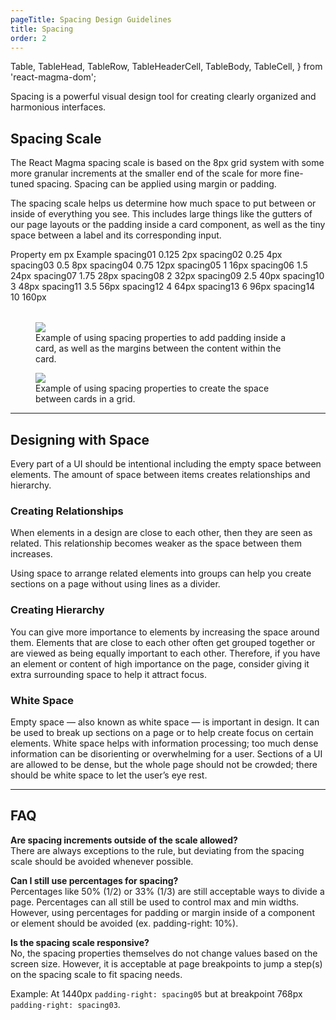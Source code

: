 ```yaml
---
pageTitle: Spacing Design Guidelines
title: Spacing
order: 2
---
```


  Table,
  TableHead,
  TableRow,
  TableHeaderCell,
  TableBody,
  TableCell,
} from 'react-magma-dom';

<PageContent componentName="spacing" type="design_intro">

Spacing is a powerful visual design tool for creating clearly organized and harmonious interfaces.

## Spacing Scale

The React Magma spacing scale is based on the 8px grid system with some more granular increments at the smaller end of the scale for more fine-tuned spacing. Spacing can be applied using margin or padding.

The spacing scale helps us determine how much space to put between or inside of everything you see. This includes large things like the gutters of our page layouts or the padding inside a card component, as well as the tiny space between a label and its corresponding input.

<Table>
  <TableHead>
    <TableRow>
      <TableHeaderCell>Property</TableHeaderCell>
      <TableHeaderCell>em</TableHeaderCell>
      <TableHeaderCell>px</TableHeaderCell>
      <TableHeaderCell width={200}>Example</TableHeaderCell>
    </TableRow>
  </TableHead>
  <TableBody>
    <TableRow>
      <TableCell>spacing01</TableCell>
      <TableCell>0.125</TableCell>
      <TableCell>2px</TableCell>
      <TableCell width={200}>
        <span class="space-example se-01"></span>
      </TableCell>
    </TableRow>
    <TableRow>
      <TableCell>spacing02</TableCell>
      <TableCell>0.25</TableCell>
      <TableCell>4px</TableCell>
      <TableCell width={200}>
        <span class="space-example se-02"></span>
      </TableCell>
    </TableRow>
    <TableRow>
      <TableCell>spacing03</TableCell>
      <TableCell>0.5</TableCell>
      <TableCell>8px</TableCell>
      <TableCell width={200}>
        <span class="space-example se-03"></span>
      </TableCell>
    </TableRow>
    <TableRow>
      <TableCell>spacing04</TableCell>
      <TableCell>0.75</TableCell>
      <TableCell>12px</TableCell>
      <TableCell width={200}>
        <span class="space-example se-04"></span>
      </TableCell>
    </TableRow>
    <TableRow>
      <TableCell>spacing05</TableCell>
      <TableCell>1</TableCell>
      <TableCell>16px</TableCell>
      <TableCell width={200}>
        <span class="space-example se-05"></span>
      </TableCell>
    </TableRow>
    <TableRow>
      <TableCell>spacing06</TableCell>
      <TableCell>1.5</TableCell>
      <TableCell>24px</TableCell>
      <TableCell width={200}>
        <span class="space-example se-06"></span>
      </TableCell>
    </TableRow>
    <TableRow>
      <TableCell>spacing07</TableCell>
      <TableCell>1.75</TableCell>
      <TableCell>28px</TableCell>
      <TableCell width={200}>
        <span class="space-example se-07"></span>
      </TableCell>
    </TableRow>
    <TableRow>
      <TableCell>spacing08</TableCell>
      <TableCell>2</TableCell>
      <TableCell>32px</TableCell>
      <TableCell width={200}>
        <span class="space-example se-08"></span>
      </TableCell>
    </TableRow>
    <TableRow>
      <TableCell>spacing09</TableCell>
      <TableCell>2.5</TableCell>
      <TableCell>40px</TableCell>
      <TableCell width={200}>
        <span class="space-example se-09"></span>
      </TableCell>
    </TableRow>
    <TableRow>
      <TableCell>spacing10</TableCell>
      <TableCell>3</TableCell>
      <TableCell>48px</TableCell>
      <TableCell width={200}>
        <span class="space-example se-10"></span>
      </TableCell>
    </TableRow>
    <TableRow>
      <TableCell>spacing11</TableCell>
      <TableCell>3.5</TableCell>
      <TableCell>56px</TableCell>
      <TableCell width={200}>
        <span class="space-example se-11"></span>
      </TableCell>
    </TableRow>
    <TableRow>
      <TableCell>spacing12</TableCell>
      <TableCell>4</TableCell>
      <TableCell>64px</TableCell>
      <TableCell width={200}>
        <span class="space-example se-12"></span>
      </TableCell>
    </TableRow>
    <TableRow>
      <TableCell>spacing13</TableCell>
      <TableCell>6</TableCell>
      <TableCell>96px</TableCell>
      <TableCell width={200}>
        <span class="space-example se-13"></span>
      </TableCell>
    </TableRow>
    <TableRow>
      <TableCell>spacing14</TableCell>
      <TableCell>10</TableCell>
      <TableCell>160px</TableCell>
      <TableCell width={200}>
        <span class="space-example se-14"></span>
      </TableCell>
    </TableRow>
  </TableBody>
</Table>

<span class="horizontal-spacer"></span>

<figure>
  <img src="../../images/spacing/icon-text-balance-correct.png" alt=" " />
  <figcaption>
    Example of using spacing properties to add padding inside a card, as well as
    the margins between the content within the card.
  </figcaption>
</figure>

<span class="horizontal-spacer"></span>

<figure>
  <img src="../../images/spacing/spacing-example.png" alt=" " />
  <figcaption>
    Example of using spacing properties to create the space between cards in a
    grid.
  </figcaption>
</figure>

---

## Designing with Space

Every part of a UI should be intentional including the empty space between elements. The amount of space between items creates relationships and hierarchy.

### Creating Relationships

When elements in a design are close to each other, then they are seen as related. This relationship becomes weaker as the space between them increases.

Using space to arrange related elements into groups can help you create sections on a page without using lines as a divider.

### Creating Hierarchy

You can give more importance to elements by increasing the space around them. Elements that are close to each other often get grouped together or are viewed as being equally important to each other. Therefore, if you have an element or content of high importance on the page, consider giving it extra surrounding space to help it attract focus.

### White Space

Empty space — also known as white space — is important in design. It can be used to break up sections on a page or to help create focus on certain elements. White space helps with information processing; too much dense information can be disorienting or overwhelming for a user. Sections of a UI are allowed to be dense, but the whole page should not be crowded; there should be white space to let the user’s eye rest.

---

## FAQ

**Are spacing increments outside of the scale allowed?**<br/>
There are always exceptions to the rule, but deviating from the spacing scale should be avoided whenever possible.

**Can I still use percentages for spacing?**<br/>
Percentages like 50% (1/2) or 33% (1/3) are still acceptable ways to divide a page. Percentages can all still be used to control max and min widths. However, using percentages for padding or margin inside of a component or element should be avoided (ex. padding-right: 10%).

**Is the spacing scale responsive?**<br/>
No, the spacing properties themselves do not change values based on the screen size. However, it is acceptable at page breakpoints to jump a step(s) on the spacing scale to fit spacing needs.

Example: At 1440px `padding-right: spacing05` but at breakpoint 768px `padding-right: spacing03`.

<span class="horizontal-spacer"></span>

</PageContent>